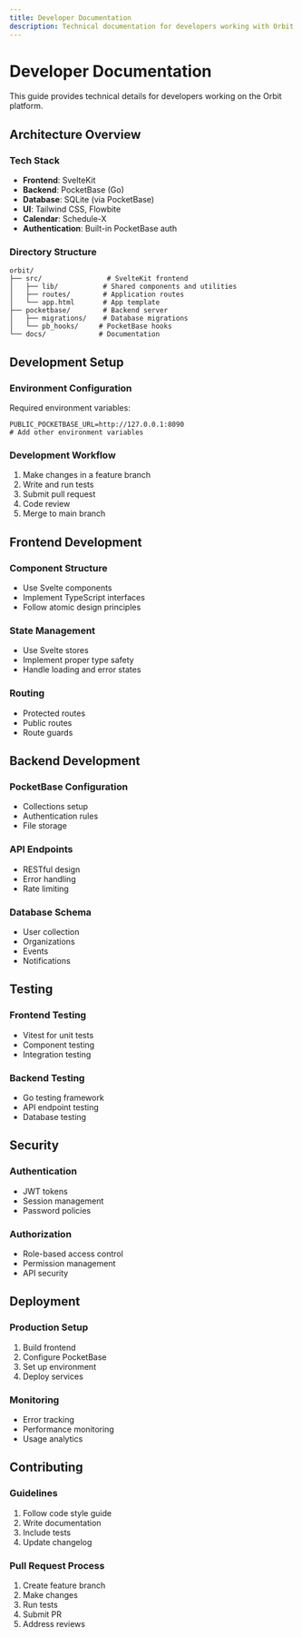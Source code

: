 ```yaml
---
title: Developer Documentation
description: Technical documentation for developers working with Orbit
---
```


# Developer Documentation

This guide provides technical details for developers working on the Orbit platform.

## Architecture Overview

### Tech Stack
- **Frontend**: SvelteKit
- **Backend**: PocketBase (Go)
- **Database**: SQLite (via PocketBase)
- **UI**: Tailwind CSS, Flowbite
- **Calendar**: Schedule-X
- **Authentication**: Built-in PocketBase auth

### Directory Structure
```
orbit/
├── src/                # SvelteKit frontend
│   ├── lib/           # Shared components and utilities
│   ├── routes/        # Application routes
│   └── app.html       # App template
├── pocketbase/        # Backend server
│   ├── migrations/    # Database migrations
│   └── pb_hooks/     # PocketBase hooks
└── docs/             # Documentation
```

## Development Setup

### Environment Configuration
Required environment variables:
```env
PUBLIC_POCKETBASE_URL=http://127.0.0.1:8090
# Add other environment variables
```

### Development Workflow
1. Make changes in a feature branch
2. Write and run tests
3. Submit pull request
4. Code review
5. Merge to main branch

## Frontend Development

### Component Structure
- Use Svelte components
- Implement TypeScript interfaces
- Follow atomic design principles

### State Management
- Use Svelte stores
- Implement proper type safety
- Handle loading and error states

### Routing
- Protected routes
- Public routes
- Route guards

## Backend Development

### PocketBase Configuration
- Collections setup
- Authentication rules
- File storage

### API Endpoints
- RESTful design
- Error handling
- Rate limiting

### Database Schema
- User collection
- Organizations
- Events
- Notifications

## Testing

### Frontend Testing
- Vitest for unit tests
- Component testing
- Integration testing

### Backend Testing
- Go testing framework
- API endpoint testing
- Database testing

## Security

### Authentication
- JWT tokens
- Session management
- Password policies

### Authorization
- Role-based access control
- Permission management
- API security

## Deployment

### Production Setup
1. Build frontend
2. Configure PocketBase
3. Set up environment
4. Deploy services

### Monitoring
- Error tracking
- Performance monitoring
- Usage analytics

## Contributing

### Guidelines
1. Follow code style guide
2. Write documentation
3. Include tests
4. Update changelog

### Pull Request Process
1. Create feature branch
2. Make changes
3. Run tests
4. Submit PR
5. Address reviews 